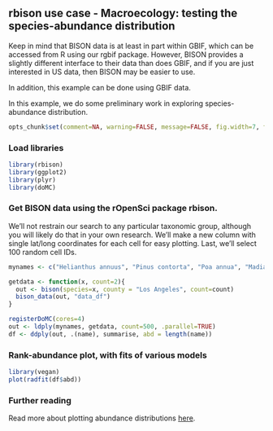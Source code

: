 ## rbison use case - Macroecology: testing the species-abundance distribution

Keep in mind that BISON data is at least in part within GBIF, which can be accessed from R using our rgbif package. However, BISON provides a slightly different interface to their data than does GBIF, and if you are just interested in US data, then BISON may be easier to use. 

In addition, this example can be done using GBIF data.

In this example, we do some preliminary work in exploring species-abundance distribution. 

```r
opts_chunk$set(comment=NA, warning=FALSE, message=FALSE, fig.width=7, fig.height=6)
```

### Load libraries

```r
library(rbison)
library(ggplot2)
library(plyr)
library(doMC)
```

### Get BISON data using the rOpenSci package rbison.

We'll not restrain our search to any particular taxonomic group, although you will likely do that in your own research. We'll make a new column with single lat/long coordinates for each cell for easy plotting. Last, we'll select 100 random cell IDs.

```r
mynames <- c("Helianthus annuus", "Pinus contorta", "Poa annua", "Madia sativa", "Arctostaphylos glauca", "", "Heteromeles arbutifolia", "Symphoricarpos albus", "Ribes viburnifolium", "Diplacus aurantiacus", "Salvia leucophylla", "Encelia californica", "Ribes indecorum", "Ribes malvaceum", "Cercocarpus betuloides", "Penstemon spectabilis")

getdata <- function(x, count=2){
  out <- bison(species=x, county = "Los Angeles", count=count)
  bison_data(out, "data_df")
}

registerDoMC(cores=4)
out <- ldply(mynames, getdata, count=500, .parallel=TRUE)
df <- ddply(out, .(name), summarise, abd = length(name))
```

### Rank-abundance plot, with fits of various models 

```r
library(vegan)
plot(radfit(df$abd))
```

### Further reading

Read more about plotting abundance distributions [here](http://cran.r-project.org/web/packages/vegan/vignettes/diversity-vegan.pdf). 